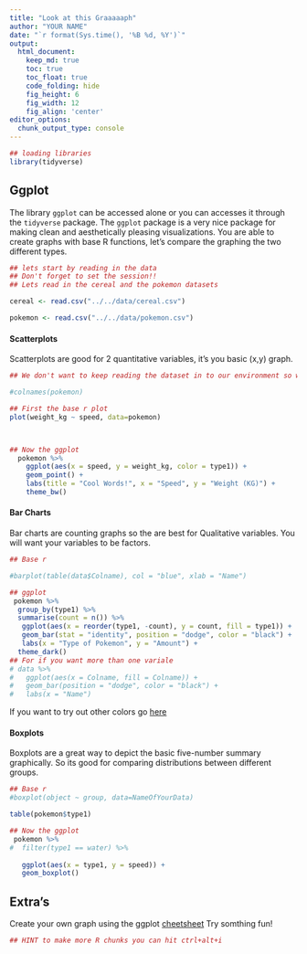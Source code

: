 ```yaml
---
title: "Look at this Graaaaaph"
author: "YOUR NAME"
date: "`r format(Sys.time(), '%B %d, %Y')`"
output:
  html_document:  
    keep_md: true
    toc: true
    toc_float: true
    code_folding: hide
    fig_height: 6
    fig_width: 12
    fig_align: 'center'
editor_options: 
  chunk_output_type: console
---
```



```r
## loading libraries
library(tidyverse)

```

## Ggplot 

The library `ggplot` can be accessed alone or you can accesses it through the `tidyverse` package. The `ggplot` package is a very nice package for making clean and aesthetically pleasing visualizations. You are able to create graphs with base R functions, let's compare the graphing the two different types. 



```r
## lets start by reading in the data 
## Don't forget to set the session!!
## Lets read in the cereal and the pokemon datasets

cereal <- read.csv("../../data/cereal.csv")

pokemon <- read.csv("../../data/pokemon.csv")


```

#### Scatterplots 
 
Scatterplots are good for 2 quantitative variables, it's you basic (x,y) graph. 

```r
## We don't want to keep reading the dataset in to our environment so we're going to graph in this chunk.

#colnames(pokemon)

## First the base r plot 
plot(weight_kg ~ speed, data=pokemon)



## Now the ggplot
  pokemon %>% 
    ggplot(aes(x = speed, y = weight_kg, color = type1)) +
    geom_point() + 
    labs(title = "Cool Words!", x = "Speed", y = "Weight (KG)") +
    theme_bw()


```


#### Bar Charts 

Bar charts are counting graphs so the are best for Qualitative variables. You will want your variables to be factors.


```r
## Base r

#barplot(table(data$Colname), col = "blue", xlab = "Name")

## ggplot 
 pokemon %>%
  group_by(type1) %>%
  summarise(count = n()) %>%
   ggplot(aes(x = reorder(type1, -count), y = count, fill = type1)) +
   geom_bar(stat = "identity", position = "dodge", color = "black") +
   labs(x = "Type of Pokemon", y = "Amount") +
  theme_dark()
## For if you want more than one variale 
# data %>%
#   ggplot(aes(x = Colname, fill = Colname)) +
#   geom_bar(position = "dodge", color = "black") +
#   labs(x = "Name")

```

If you want to try out other colors go [here](http://www.stat.columbia.edu/~tzheng/files/Rcolor.pdf)

#### Boxplots

Boxplots are a great way to depict the basic five-number summary graphically. So its good for comparing distributions between different groups.

```r
## Base r
#boxplot(object ~ group, data=NameOfYourData)

table(pokemon$type1)

## Now the ggplot
 pokemon %>% 
#  filter(type1 == water) %>%
 
   ggplot(aes(x = type1, y = speed)) +
   geom_boxplot()

```



## Extra's 

Create your own graph using the ggplot [cheetsheet](https://rstudio.com/wp-content/uploads/2015/03/ggplot2-cheatsheet.pdf)
Try somthing fun! 


```r
## HINT to make more R chunks you can hit ctrl+alt+i


```



